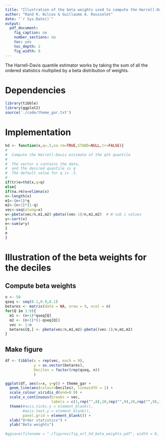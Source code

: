 ```yaml
---
title: "Illustration of the beta weights used to compute the Harrell-Davis estimates of the deciles"
author: "Rand R. Wilcox & Guillaume A. Rousselet"
date: "`r Sys.Date()`"
output:
  pdf_document:
    fig_caption: no
    number_sections: no
    toc: yes
    toc_depth: 2
    fig_width: 8 
---
```


The Harrell-Davis quantile estimator works by taking the sum of all the ordered statistics multiplied by a beta distribution of weights. 

# Dependencies
```r
library(tibble)
library(ggplot2)
source('./code/theme_gar.txt')
```

# Implementation
```r
hd <- function(x,q=.5,na.rm=TRUE,STAND=NULL,tr=FALSE){
#
#  Compute the Harrell-Davis estimate of the qth quantile
#
#  The vector x contains the data,
#  and the desired quantile is q
#  The default value for q is .5.
#
if(tr)e=thd(x,q=q)
else{
if(na.rm)x=elimna(x)
n<-length(x)
m1<-(n+1)*q
m2<-(n+1)*(1-q)
vec<-seq(along=x)
w<-pbeta(vec/n,m1,m2)-pbeta((vec-1)/n,m1,m2)  # W sub i values
y<-sort(x)
e<-sum(w*y)
}
e
}
```

# Illustration of the beta weights for the deciles

## Compute beta weights
```r
n <- 50
qseq <- seq(0.1,0.9,0.1)
betares <- matrix(data = NA, nrow = 9, ncol = n)
for(Q in 1:9){
  m1 <- (n+1)*qseq[Q]
  m2 <- (n+1)*(1-qseq[Q])
  vec <- 1:n
  betares[Q,] <- pbeta(vec/n,m1,m2)-pbeta((vec-1)/n,m1,m2)  
}
```

## Make figure
```r
df <- tibble(x = rep(vec, each = 9),
             y = as.vector(betares),
             Deciles = factor(rep(qseq, n))
             )

ggplot(df, aes(x=x, y=y)) + theme_gar +
  geom_line(aes(colour=Deciles), linewidth = 1) +
  scale_colour_viridis_d(end=0.9) +
  scale_x_continuous(breaks = vec, 
                     labels = c(1,rep("",8),10,rep("",9),20,rep("",9),30,rep("",9),40,rep("",9),50)) +
  theme(#axis.ticks.y = element_blank(),
        #axis.text.y = element_blank(),
        panel.grid = element_blank()) +
  xlab("Order statistics") + 
  ylab("Beta weights")
  
#ggsave(filename = "./figures/fig_art_hd_beta_weights.pdf", width = 8, height = 5)
```


